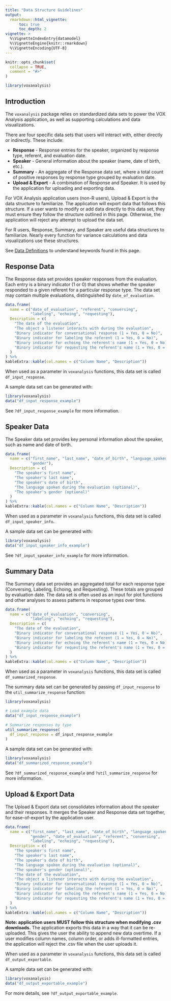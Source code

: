 ```yaml
---
title: "Data Structure Guidelines"
output: 
  rmarkdown::html_vignette:
      toc: true
      toc_depth: 2
vignette: >
  %\VignetteIndexEntry{datamodel}
  %\VignetteEngine{knitr::rmarkdown}
  %\VignetteEncoding{UTF-8}
---
```


```r
knitr::opts_chunk$set(
  collapse = TRUE,
  comment = "#>"
)
```

```r
library(voxanalysis)
```

## Introduction

The `voxanalysis` package relies on standardized data sets to power the VOX Analysis application, as well as supporting calculations and data visualizations.

There are four specific data sets that users will interact with, either directly or indirectly. These include:

* **Response** - Response entries for the speaker, organized by response type, referent, and evaluation date.
* **Speaker** - General information about the speaker (name, date of birth, etc.).
* **Summary** - An aggregate of the Response data set, where a total count of positive responses by response type grouped by evaluation date.
* **Upload & Export** - A combination of Response and Speaker. It is used by the application for uploading and exporting data.

For VOX Analysis application users (non-R users), Upload & Export is the data structure to familiarize. The application will export data that follows this structure. If a user wants to modify or add data directly to this data set, they must ensure they follow the structure outlined in this page. Otherwise, the application will reject any attempt to upload the data set.

For R users, Response, Summary, and Speaker are useful data structures to familiarize. Nearly every function for variance calculations and data visualizations use these structures.

See [Data Definitions](https://free-state-analytics.github.io/voxanalysis/articles/datadictionary.html) to understand keywords found in this page.

## Response Data {#responsedata}

The Response data set provides speaker responses from the evaluation. Each entry is a binary indicator (1 or 0) that shows whether the speaker responded to a given referent for a particular response type. The data set may contain multiple evaluations, distinguished by `date_of_evaluation`.

```r
data.frame(
  name = c("date_of_evaluation", "referent", "conversing",
           "labeling", "echoing", "requesting"),
  Description = c(
    "The date of the evaluation",
    "The object a listener interacts with during the evaluation",
    "Binary indicator for conversational response (1 = Yes, 0 = No)",
    "Binary indicator for labeling the referent (1 = Yes, 0 = No)",
    "Binary indicator for echoing the referent's name (1 = Yes, 0 = No)",
    "Binary indicator for requesting the referent's name (1 = Yes, 0 = No)"
  )
) %>%
kableExtra::kable(col.names = c("Column Name", "Description"))
```

When used as a parameter in `voxanalysis` functions, this data set is called `df_input_response`. 

A sample data set can be generated with:

```r
library(voxanalysis)
data("df_input_response_example")
```

See `?df_input_response_example` for more information.

## Speaker Data {#speakerdata}

The Speaker data set provides key personal information about the speaker, such as name and date of birth.

```r
data.frame(
  name = c("first_name", "last_name", "date_of_birth", "language_spoken",
           "gender"),
  Description = c(
    "The speaker's first name",
    "The speaker's last name",
    "The speaker's date of birth",
    "The language spoken during the evaluation (optional)",
    "The speaker's gender (optional)"
  )
) %>%
kableExtra::kable(col.names = c("Column Name", "Description"))
```

When used as a parameter in `voxanalysis` functions, this data set is called `df_input_speaker_info`. 

A sample data set can be generated with:

```r
library(voxanalysis)
data("df_input_speaker_info_example")
```

See `?df_input_speaker_info_example` for more information.

## Summary Data {#summarizedata}

The Summary data set provides an aggregated total for each response type (Conversing, Labeling, Echoing, and Requesting). These totals are grouped by evaluation date. The data set is often used as an input for plot functions and other analyses to assess patterns in response types over time.

```r
data.frame(
  name = c("date_of_evaluation", "conversing",
           "labeling", "echoing", "requesting"),
  Description = c(
    "The date of the evaluation",
    "Binary indicator for conversational response (1 = Yes, 0 = No)",
    "Binary indicator for labeling the referent (1 = Yes, 0 = No)",
    "Binary indicator for echoing the referent's name (1 = Yes, 0 = No)",
    "Binary indicator for requesting the referent's name (1 = Yes, 0 = No)"
  )
) %>%
kableExtra::kable(col.names = c("Column Name", "Description"))
```

When used as a parameter in `voxanalysis` functions, this data set is called `df_summarized_response`.

The summary data set can be generated by passing `df_input_response` to the `util_summarize_response` function:

```r
library(voxanalysis)

# Load example data
data("df_input_response_example")

# Summarize responses by type
util_summarize_response(
  df_input_response = df_input_response_example
)
```

A sample data set can be generated with:

```r
library(voxanalysis)
data("df_summarized_response_example")
```

See `?df_summarized_response_example` and `?util_summarize_response` for more information.

## Upload & Export Data {#dataupload}

The Upload & Export data set consolidates information about the speaker and their responses. It merges the Speaker and Response data set together, for ease-of-export by the application user.

```r
data.frame(
  name = c("first_name", "last_name", "date_of_birth", "language_spoken",
           "gender", "date_of_evaluation", "referent", "conversing",
           "labeling", "echoing", "requesting"),
  Description = c(
    "The speaker's first name",
    "The speaker's last name",
    "The speaker's date of birth",
    "The language spoken during the evaluation (optional)",
    "The speaker's gender (optional)",
    "The date of the evaluation",
    "The object a listener interacts with during the evaluation",
    "Binary indicator for conversational response (1 = Yes, 0 = No)",
    "Binary indicator for labeling the referent (1 = Yes, 0 = No)",
    "Binary indicator for echoing the referent's name (1 = Yes, 0 = No)",
    "Binary indicator for requesting the referent's name (1 = Yes, 0 = No)"
  )
) %>%
kableExtra::kable(col.names = c("Column Name", "Description"))
```

**Note: application users MUST follow this structure when modifying .csv downloads.** The application exports this data in a way that it can be re-uploaded. This gives the user the ability to append new data overtime. If a user modifies column names, column order, or adds ill-formatted entries, the application will reject the .csv file when the user uploads it.

When used as a parameter in `voxanalysis` functions, this data set is called `df_output_exportable`.

A sample data set can be generated with:

```r
library(voxanalysis)
data("df_output_exportable_example")
```

For more details, see `?df_output_exportable_example`.

